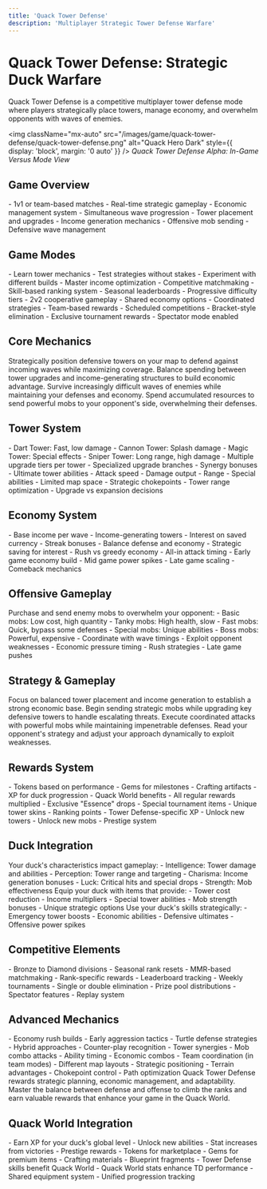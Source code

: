 ```yaml
---
title: 'Quack Tower Defense'
description: 'Multiplayer Strategic Tower Defense Warfare'
---
```


# Quack Tower Defense: Strategic Duck Warfare

<Note>
  Quack Tower Defense is a competitive multiplayer tower defense mode where players strategically place towers, manage economy, and overwhelm opponents with waves of enemies.
</Note>

<img
  className="mx-auto"
  src="/images/game/quack-tower-defense/quack-tower-defense.png"
  alt="Quack Hero Dark"
  style={{ display: 'block', margin: '0 auto' }}
/>
*Quack Tower Defense Alpha: In-Game Versus Mode View*

## Game Overview

<CardGroup>
  <Card title="Competitive Multiplayer" icon="users">
    - 1v1 or team-based matches
    - Real-time strategic gameplay
    - Economic management system
    - Simultaneous wave progression
  </Card>
  <Card title="Strategic Depth" icon="chess">
    - Tower placement and upgrades
    - Income generation mechanics
    - Offensive mob sending
    - Defensive wave management
  </Card>
</CardGroup>

## Game Modes

<AccordionGroup>
  <Accordion icon="dumbbell" title="Practice Mode">
    - Learn tower mechanics
    - Test strategies without stakes
    - Experiment with different builds
    - Master income optimization
  </Accordion>
  <Accordion icon="ranking-star" title="Ranked Matches">
    - Competitive matchmaking
    - Skill-based ranking system
    - Seasonal leaderboards
    - Progressive difficulty tiers
  </Accordion>
  <Accordion icon="users-line" title="Team Battles">
    - 2v2 cooperative gameplay
    - Shared economy options
    - Coordinated strategies
    - Team-based rewards
  </Accordion>
  <Accordion icon="trophy" title="Tournaments">
    - Scheduled competitions
    - Bracket-style elimination
    - Exclusive tournament rewards
    - Spectator mode enabled
  </Accordion>
</AccordionGroup>

## Core Mechanics

<Steps>
  <Step title="Tower Placement">
    Strategically position defensive towers on your map to defend against incoming waves while maximizing coverage.
  </Step>
  <Step title="Income Management">
    Balance spending between tower upgrades and income-generating structures to build economic advantage.
  </Step>
  <Step title="Wave Defense">
    Survive increasingly difficult waves of enemies while maintaining your defenses and economy.
  </Step>
  <Step title="Offensive Strategy">
    Spend accumulated resources to send powerful mobs to your opponent's side, overwhelming their defenses.
  </Step>
</Steps>

## Tower System

<CardGroup>
  <Card title="Basic Towers" icon="tower-cell">
    - Dart Tower: Fast, low damage
    - Cannon Tower: Splash damage
    - Magic Tower: Special effects
    - Sniper Tower: Long range, high damage
  </Card>
  <Card title="Upgrade Paths" icon="arrow-trend-up">
    - Multiple upgrade tiers per tower
    - Specialized upgrade branches
    - Synergy bonuses
    - Ultimate tower abilities
  </Card>
  <Card title="Tower Stats" icon="gauge-high">
    - Attack speed
    - Damage output
    - Range
    - Special abilities
  </Card>
  <Card title="Placement Strategy" icon="grid">
    - Limited map space
    - Strategic chokepoints
    - Tower range optimization
    - Upgrade vs expansion decisions
  </Card>
</CardGroup>

## Economy System

<AccordionGroup>
  <Accordion icon="coins" title="Income Generation">
    - Base income per wave
    - Income-generating towers
    - Interest on saved currency
    - Streak bonuses
  </Accordion>
  <Accordion icon="money-bill-trend-up" title="Resource Management">
    - Balance defense and economy
    - Strategic saving for interest
    - Rush vs greedy economy
    - All-in attack timing
  </Accordion>
  <Accordion icon="chart-mixed" title="Economic Strategies">
    - Early game economy build
    - Mid game power spikes
    - Late game scaling
    - Comeback mechanics
  </Accordion>
</AccordionGroup>

## Offensive Gameplay

<CardGroup>
  <Card title="Mob Sending" icon="dragon">
    Purchase and send enemy mobs to overwhelm your opponent:
    - Basic mobs: Low cost, high quantity
    - Tanky mobs: High health, slow
    - Fast mobs: Quick, bypass some defenses
    - Special mobs: Unique abilities
    - Boss mobs: Powerful, expensive
  </Card>
  <Card title="Timing Attacks" icon="stopwatch">
    - Coordinate with wave timings
    - Exploit opponent weaknesses
    - Economic pressure timing
    - Rush strategies
    - Late game pushes
  </Card>
</CardGroup>

## Strategy & Gameplay

<Steps>
  <Step title="Early Game Foundation">
    Focus on balanced tower placement and income generation to establish a strong economic base.
  </Step>
  <Step title="Mid Game Pressure">
    Begin sending strategic mobs while upgrading key defensive towers to handle escalating threats.
  </Step>
  <Step title="Late Game Domination">
    Execute coordinated attacks with powerful mobs while maintaining impenetrable defenses.
  </Step>
  <Step title="Adapt and Overcome">
    Read your opponent's strategy and adjust your approach dynamically to exploit weaknesses.
  </Step>
</Steps>

## Rewards System

<CardGroup cols={3}>
  <Card title="Match Rewards" icon="coins">
    - Tokens based on performance
    - Gems for milestones
    - Crafting artifacts
    - XP for duck progression
    - Quack World benefits
  </Card>
  <Card title="Tournament Prizes" icon="gem">
    - All regular rewards multiplied
    - Exclusive "Essence" drops
    - Special tournament items
    - Unique tower skins
    - Ranking points
  </Card>
  <Card title="Progression" icon="arrow-up">
    - Tower Defense-specific XP
    - Unlock new towers
    - Unlock new mobs
    - Prestige system
  </Card>
</CardGroup>

## Duck Integration

<AccordionGroup>
  <Accordion icon="chart-line" title="Stat Influence">
    Your duck's characteristics impact gameplay:
    - Intelligence: Tower damage and abilities
    - Perception: Tower range and targeting
    - Charisma: Income generation bonuses
    - Luck: Critical hits and special drops
    - Strength: Mob effectiveness
  </Accordion>
  <Accordion icon="wand-sparkles" title="Equipment Effects">
    Equip your duck with items that provide:
    - Tower cost reduction
    - Income multipliers
    - Special tower abilities
    - Mob strength bonuses
    - Unique strategic options
  </Accordion>
  <Accordion icon="book-sparkles" title="Active Abilities">
    Use your duck's skills strategically:
    - Emergency tower boosts
    - Economic abilities
    - Defensive ultimates
    - Offensive power spikes
  </Accordion>
</AccordionGroup>

## Competitive Elements

<CardGroup>
  <Card title="Ranking System" icon="ladder">
    - Bronze to Diamond divisions
    - Seasonal rank resets
    - MMR-based matchmaking
    - Rank-specific rewards
    - Leaderboard tracking
  </Card>
  <Card title="Tournament Structure" icon="bracket">
    - Weekly tournaments
    - Single or double elimination
    - Prize pool distributions
    - Spectator features
    - Replay system
  </Card>
</CardGroup>

## Advanced Mechanics

<AccordionGroup>
  <Accordion icon="brain" title="Meta Strategies">
    - Economy rush builds
    - Early aggression tactics
    - Turtle defense strategies
    - Hybrid approaches
    - Counter-play recognition
  </Accordion>
  <Accordion icon="sword" title="Combo Systems">
    - Tower synergies
    - Mob combo attacks
    - Ability timing
    - Economic combos
    - Team coordination (in team modes)
  </Accordion>
  <Accordion icon="map" title="Map Awareness">
    - Different map layouts
    - Strategic positioning
    - Terrain advantages
    - Chokepoint control
    - Path optimization
  </Accordion>
</AccordionGroup>

<Note>
  Quack Tower Defense rewards strategic planning, economic management, and adaptability. Master the balance between defense and offense to climb the ranks and earn valuable rewards that enhance your game in the Quack World.
</Note>

## Quack World Integration

<CardGroup>
  <Card title="XP & Progression" icon="chart-line">
    - Earn XP for your duck's global level
    - Unlock new abilities
    - Stat increases from victories
    - Prestige rewards
  </Card>
  <Card title="Resource Rewards" icon="treasure-chest">
    - Tokens for marketplace
    - Gems for premium items
    - Crafting materials
    - Blueprint fragments
  </Card>
  <Card title="Cross-Mode Benefits" icon="link">
    - Tower Defense skills benefit Quack World
    - Quack World stats enhance TD performance
    - Shared equipment system
    - Unified progression tracking
  </Card>
</CardGroup>
